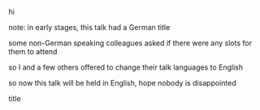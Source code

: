 

<Title>

# A more enjoyable testing experience with Jest

## adesso summIT 2019

## Tim Seckinger

<div style={{ height: '16rem' }}>
  <JestLogo />
</div>

</Title>

<Notes>

hi

note: in early stages, this talk had a German title

some non-German speaking colleagues asked if there were any slots for them to attend

so I and a few others offered to change their talk languages to English

so now this talk will be held in English, hope nobody is disappointed

title

</Notes>
